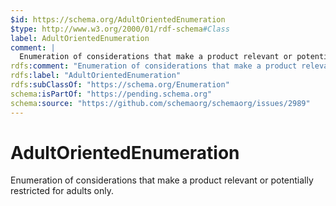 ```yaml
---
$id: https://schema.org/AdultOrientedEnumeration
$type: http://www.w3.org/2000/01/rdf-schema#Class
label: AdultOrientedEnumeration
comment: |
  Enumeration of considerations that make a product relevant or potentially restricted for adults only.
rdfs:comment: "Enumeration of considerations that make a product relevant or potentially restricted for adults only."
rdfs:label: "AdultOrientedEnumeration"
rdfs:subClassOf: "https://schema.org/Enumeration"
schema:isPartOf: "https://pending.schema.org"
schema:source: "https://github.com/schemaorg/schemaorg/issues/2989"
---
```


# AdultOrientedEnumeration

Enumeration of considerations that make a product relevant or potentially restricted for adults only.

